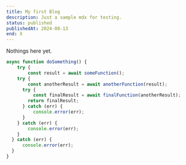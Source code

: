 ```yaml
---
title: My first Blog
description: Just a sample mdx for testing.
status: published
publishedAt: 2024-08-13
end: X
---
```


<div className="text-center pt-8">Nothings here yet.</div>

```js
async function doSomething() {
    try {
        const result = await someFunction();
    try {
        const anotherResult = await anotherFunction(result);
      try {
          const finalResult = await finalFunction(anotherResult);
        return finalResult;
      } catch (err) {
          console.error(err);
      }
    } catch (err) {
        console.error(err);
    }
  } catch (err) {
      console.error(err);
  }
}
```
   
